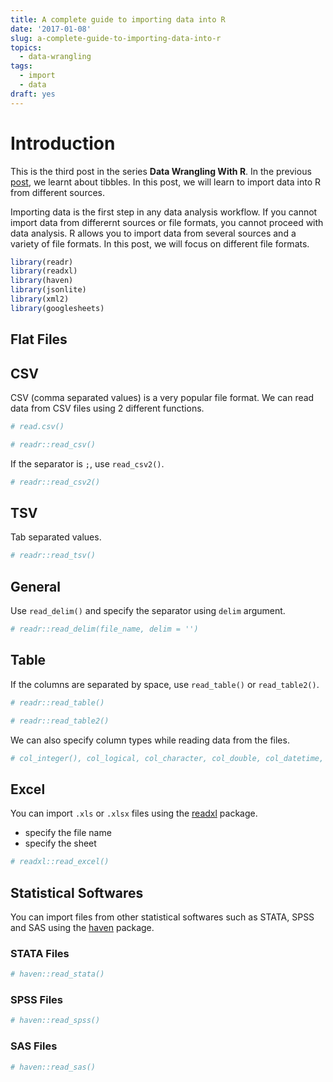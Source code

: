 ```yaml
---
title: A complete guide to importing data into R
date: '2017-01-08'
slug: a-complete-guide-to-importing-data-into-r
topics:
  - data-wrangling
tags:
  - import
  - data
draft: yes
---
```


# Introduction

This is the third post in the series **Data Wrangling With R**. In the previous [post](https://rsquaredacademy.github.io/blog/post/introduction-to-tibbles/), we learnt about tibbles. In this post, we will learn to import data into R from different sources.

Importing data is the first step in any data analysis workflow. If you cannot import data from differernt sources or file formats, you cannot proceed with data analysis. R allows you to import data from several sources and a variety of file formats. In this post, we will focus on different file formats. 


```r
library(readr)
library(readxl)
library(haven)
library(jsonlite)
library(xml2)
library(googlesheets)
```

## Flat Files

## CSV

CSV (comma separated values) is a very popular file format. We can read data from CSV files using 2 different functions.

```r
# read.csv()
```

```r
# readr::read_csv()
```

If the separator is `;`, use `read_csv2()`.

```r
# readr::read_csv2()
```

## TSV

Tab separated values.

```r
# readr::read_tsv()
```

## General

Use `read_delim()` and specify the separator using `delim` argument.

```r
# readr::read_delim(file_name, delim = '')
```

## Table

If the columns are separated by space, use `read_table()` or `read_table2()`.

```r
# readr::read_table()
```

```r
# readr::read_table2()
```

We can also specify column types while reading data from the files.

```r
# col_integer(), col_logical, col_character, col_double, col_datetime, col_date, col_time
```

## Excel

You can import `.xls` or `.xlsx` files using the [readxl](http://readxl.tidyverse.org/) package.

- specify the file name
- specify the sheet 

```r
# readxl::read_excel()
```

## Statistical Softwares

You can import files from other statistical softwares such as STATA, SPSS and SAS using the [haven](http://haven.tidyverse.org/) package.

### STATA Files

```r
# haven::read_stata()
```

### SPSS Files

```r
# haven::read_spss()
```

### SAS Files

```r
# haven::read_sas()
```

